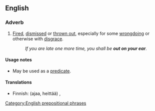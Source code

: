 ==English==

===Adverb===
{{head|en|adverb}}

# {{label|en|idiomatic}} [[fired|Fired]], [[dismissed]] or [[throw out|thrown out]], especially for some [[wrongdoing]] or otherwise with [[disgrace]].
#: ''If you are late one more time, you shall be '''out on your ear'''.''

====Usage notes====
* May be used as a [[predicate]].

====Translations====
{{trans-top|fired, dismissed}}
* Finnish: (ajaa, heittää) {{t|fi|pellolle}}, {{t+|fi|erottaa}}
{{trans-mid}}
{{trans-bottom}}

[[Category:English prepositional phrases]]